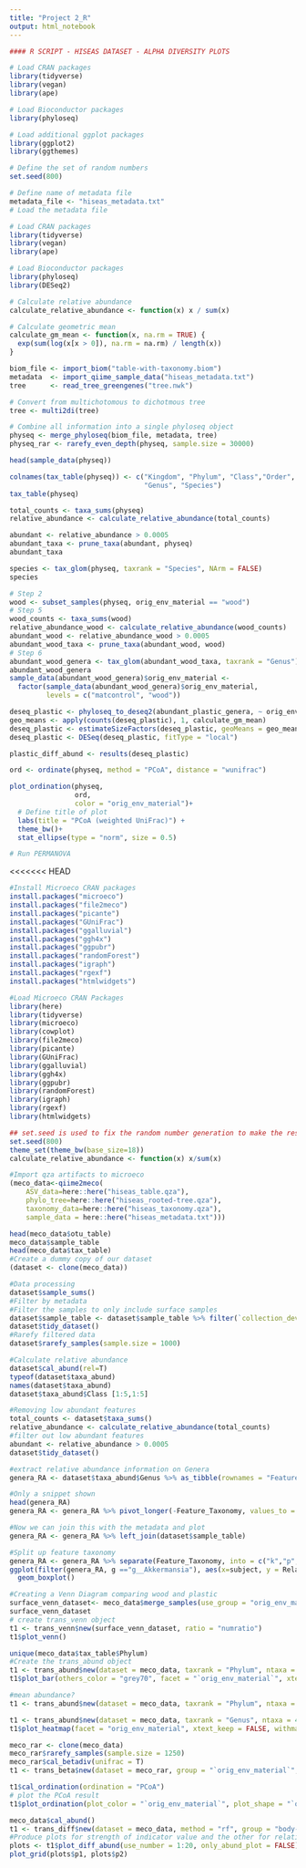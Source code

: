 ```yaml
---
title: "Project 2_R"
output: html_notebook
---
```


```r
#### R SCRIPT - HISEAS DATASET - ALPHA DIVERSITY PLOTS

# Load CRAN packages
library(tidyverse)
library(vegan)
library(ape)

# Load Bioconductor packages
library(phyloseq)

# Load additional ggplot packages
library(ggplot2)
library(ggthemes)

# Define the set of random numbers
set.seed(800)

# Define name of metadata file
metadata_file <- "hiseas_metadata.txt"
# Load the metadata file
```

```r
# Load CRAN packages
library(tidyverse)
library(vegan)
library(ape)

# Load Bioconductor packages
library(phyloseq)
library(DESeq2)
```
```r
# Calculate relative abundance
calculate_relative_abundance <- function(x) x / sum(x)

# Calculate geometric mean 
calculate_gm_mean <- function(x, na.rm = TRUE) {
  exp(sum(log(x[x > 0]), na.rm = na.rm) / length(x))
}
```

```r
biom_file <- import_biom("table-with-taxonomy.biom")
metadata  <- import_qiime_sample_data("hiseas_metadata.txt")
tree      <- read_tree_greengenes("tree.nwk")

# Convert from multichotomous to dichotmous tree
tree <- multi2di(tree)

# Combine all information into a single phyloseq object
physeq <- merge_phyloseq(biom_file, metadata, tree)
physeq_rar <- rarefy_even_depth(physeq, sample.size = 30000)
```
```r
head(sample_data(physeq))
```
```r
colnames(tax_table(physeq)) <- c("Kingdom", "Phylum", "Class","Order", "Family",
                                 "Genus", "Species")
tax_table(physeq)
```

```r
total_counts <- taxa_sums(physeq)
relative_abundance <- calculate_relative_abundance(total_counts)
```

```r
abundant <- relative_abundance > 0.0005 
abundant_taxa <- prune_taxa(abundant, physeq)
abundant_taxa
```


```r
species <- tax_glom(physeq, taxrank = "Species", NArm = FALSE)
species
```

```r
# Step 2
wood <- subset_samples(physeq, orig_env_material == "wood")
# Step 5
wood_counts <- taxa_sums(wood)
relative_abundance_wood <- calculate_relative_abundance(wood_counts)
abundant_wood <- relative_abundance_wood > 0.0005
abundant_wood_taxa <- prune_taxa(abundant_wood, wood)
# Step 6
abundant_wood_genera <- tax_glom(abundant_wood_taxa, taxrank = "Genus")
abundant_wood_genera
sample_data(abundant_wood_genera)$orig_env_material <-
  factor(sample_data(abundant_wood_genera)$orig_env_material,
         levels = c("matcontrol", "wood"))
```

```r
deseq_plastic <- phyloseq_to_deseq2(abundant_plastic_genera, ~ orig_env_material)
geo_means <- apply(counts(deseq_plastic), 1, calculate_gm_mean)
deseq_plastic <- estimateSizeFactors(deseq_plastic, geoMeans = geo_means)
deseq_plastic <- DESeq(deseq_plastic, fitType = "local")

plastic_diff_abund <- results(deseq_plastic)
```

```r
ord <- ordinate(physeq, method = "PCoA", distance = "wunifrac")

plot_ordination(physeq,
                ord,
                color = "orig_env_material")+
  # Define title of plot
  labs(title = "PCoA (weighted UniFrac)") +
  theme_bw()+
  stat_ellipse(type = "norm", size = 0.5)

# Run PERMANOVA
```
<<<<<<< HEAD

```r
#Install Microeco CRAN packages
install.packages("microeco")
install.packages("file2meco")
install.packages("picante")
install.packages("GUniFrac")
install.packages("ggalluvial")
install.packages("ggh4x")
install.packages("ggpubr")
install.packages("randomForest")
install.packages("igraph")
install.packages("rgexf")
install.packages("htmlwidgets")
```

```r
#Load Microeco CRAN Packages
library(here)
library(tidyverse)
library(microeco)
library(cowplot)
library(file2meco)
library(picante)
library(GUniFrac)
library(ggalluvial)
library(ggh4x)
library(ggpubr)
library(randomForest)
library(igraph)
library(rgexf)
library(htmlwidgets)
```

```r
## set.seed is used to fix the random number generation to make the results repeatable
set.seed(800)
theme_set(theme_bw(base_size=18))
calculate_relative_abundance <- function(x) x/sum(x)
```

```r
#Import qza artifacts to microeco
(meco_data<-qiime2meco(
    ASV_data=here::here("hiseas_table.qza"),
    phylo_tree=here::here("hiseas_rooted-tree.qza"),
    taxonomy_data=here::here("hiseas_taxonomy.qza"), 
    sample_data = here::here("hiseas_metadata.txt")))
```

```r
head(meco_data$otu_table)
meco_data$sample_table
head(meco_data$tax_table)
#Create a dummy copy of our dataset
(dataset <- clone(meco_data))
```

```r
#Data processing 
dataset$sample_sums()
#Filter by metadata
#Filter the samples to only include surface samples
dataset$sample_table <- dataset$sample_table %>% filter(`collection_device` == "swab")
dataset$tidy_dataset()
#Rarefy filtered data
dataset$rarefy_samples(sample.size = 1000)
```

```r
#Calculate relative abundance
dataset$cal_abund(rel=T)
typeof(dataset$taxa_abund)
names(dataset$taxa_abund)
dataset$taxa_abund$Class [1:5,1:5]
```

```r
#Removing low abundant features
total_counts <- dataset$taxa_sums()
relative_abundance <- calculate_relative_abundance(total_counts)
#filter out low abundant features
abundant <- relative_abundance > 0.0005 
dataset$tidy_dataset()
```

```r
#extract relative abundance information on Genera
genera_RA <- dataset$taxa_abund$Genus %>% as_tibble(rownames = "Feature_Taxonomy")

#Only a snippet shown
head(genera_RA)
genera_RA <- genera_RA %>% pivot_longer(-Feature_Taxonomy, values_to = "Relative_Abundance", names_to = "SampleID")

#Now we can join this with the metadata and plot
genera_RA <- genera_RA %>% left_join(dataset$sample_table)

#Split up feature taxonomy
genera_RA <- genera_RA %>% separate(Feature_Taxonomy, into = c("k","p","c","o","f","g"), sep = "\\|")
ggplot(filter(genera_RA, g =="g__Akkermansia"), aes(x=subject, y = Relative_Abundance)) +
  geom_boxplot()
```


```R
#Creating a Venn Diagram comparing wood and plastic
surface_venn_dataset<- meco_data$merge_samples(use_group = "orig_env_material")
surface_venn_dataset
# create trans_venn object
t1 <- trans_venn$new(surface_venn_dataset, ratio = "numratio")
t1$plot_venn()
```

```r
unique(meco_data$tax_table$Phylum)
#Create the trans_abund object
t1 <- trans_abund$new(dataset = meco_data, taxrank = "Phylum", ntaxa = 10)
t1$plot_bar(others_color = "grey70", facet = "`orig_env_material`", xtext_keep = FALSE)

#mean abundance?
t1 <- trans_abund$new(dataset = meco_data, taxrank = "Phylum", ntaxa = 10, groupmean = "subject")
```

```r
t1 <- trans_abund$new(dataset = meco_data, taxrank = "Genus", ntaxa = 40)
t1$plot_heatmap(facet = "orig_env_material", xtext_keep = FALSE, withmargin = FALSE)
```

```r
meco_rar <- clone(meco_data)
meco_rar$rarefy_samples(sample.size = 1250)
meco_rar$cal_betadiv(unifrac = T)
t1 <- trans_beta$new(dataset = meco_rar, group = "`orig_env_material`", measure = "bray")
```

```r
t1$cal_ordination(ordination = "PCoA")
# plot the PCoA result
t1$plot_ordination(plot_color = "`orig_env_material`", plot_shape = "`orig_env_material`", plot_group_ellipse = TRUE)
```

```r
meco_data$cal_abund()
t1 <- trans_diff$new(dataset = meco_data, method = "rf", group = "body-site", alpha = 0.01, rf_taxa_level = "Phylum")
#Produce plots for strength of indicator value and the other for relative abundances
plots <- t1$plot_diff_abund(use_number = 1:20, only_abund_plot = FALSE)
plot_grid(plots$p1, plots$p2)
```

```r

```